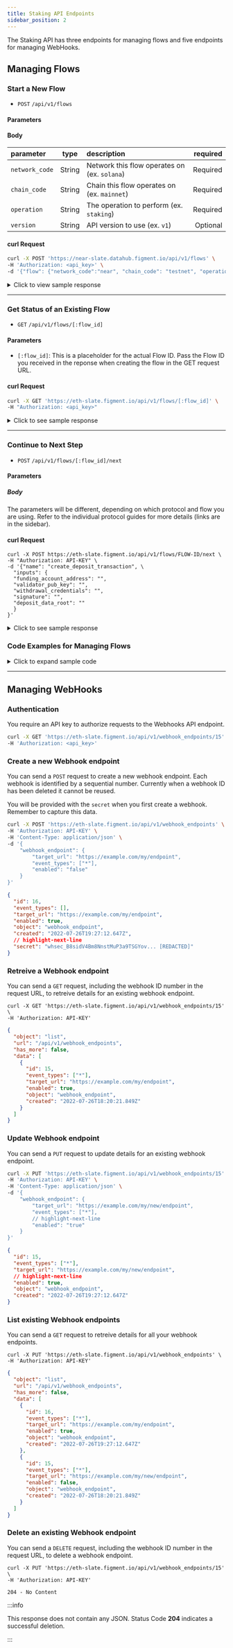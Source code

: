 ```yaml
---
title: Staking API Endpoints
sidebar_position: 2
---
```



The Staking API has three endpoints for managing flows and five endpoints for managing WebHooks.

## Managing Flows

### Start a New Flow

- `POST` `/api/v1/flows`

#### Parameters

#### Body

| parameter      |  type  | description                                  | required |
| :------------- | :----: | :------------------------------------------- | -------: |
| `network_code` | String | Network this flow operates on (ex. `solana`) | Required |
| `chain_code`   | String | Chain this flow operates on (ex. `mainnet`)  | Required |
| `operation`    | String | The operation to perform (ex. `staking`)     | Required |
| `version`      | String | API version to use (ex. `v1`)                | Optional |

#### curl Request

```bash title="Example cURL request to the Staking API to start a staking flow on NEAR"
curl -X POST 'https://near-slate.datahub.figment.io/api/v1/flows' \
-H 'Authorization: <api_key>' \
-d '{"flow": {"network_code":"near", "chain_code": "testnet", "operation": "staking", "version": "v1"}}'
```

<details><summary>Click to view sample response</summary>

:::note

In the response, the `actions` array contains the name of the next action in the flow and details of the expected inputs in the `data` field.

:::

```json
{
  "id": "1d9e9d5d-f4a2-4974-b549-c35531344fa9",
  "state": "initialized",
  "actions": [
    {
      "name": "create_delegate_tx",
      "inputs": [
        {
          "name": "delegator_address",
          "display": "Delegator Address",
          "description": "",
          "type": "string",
          "validations": [
            {
              "type": "presence",
              "options": {}
            },
            {
              "type": "account_balance",
              "options": {
                "on": "with_on_chain_validations",
                "greater_than_or_equal_to": null
              }
            }
          ]
        },
        {
          "name": "delegator_pubkey",
          "display": "Delegator Pubkey",
          "description": "",
          "type": "string",
          "validations": [
            {
              "type": "presence",
              "options": {}
            }
          ]
        },
        {
          "name": "validator_address",
          "display": "Validator Address",
          "description": "",
          "type": "string",
          "validations": [
            {
              "type": "presence",
              "options": {}
            },
            {
              "type": "is_validator",
              "options": {
                "on": "with_on_chain_validations"
              }
            }
          ]
        },
        {
          "name": "amount",
          "display": "Amount",
          "description": "",
          "type": "decimal",
          "validations": [
            {
              "type": "presence",
              "options": {}
            },
            {
              "type": "numericality",
              "options": {
                "greater_than": 0
              }
            }
          ]
        },
        {
          "name": "max_gas",
          "display": "Max Gas",
          "description": "",
          "type": "decimal",
          "validations": []
        }
      ]
    }
  ],
  "data": {
    "delegator_address": null,
    "delegator_pubkey": null,
    "validator_address": null,
    "amount": null,
    "max_gas": null,
    "delegate_transaction": null
  },
  "network_code": "near",
  "chain_code": "testnet",
  "created_at": "2022-07-19T17:54:02.882Z",
  "updated_at": "2022-07-19T17:54:02.882Z"
}
```

</details>

---

### Get Status of an Existing Flow

- `GET` `/api/v1/flows/[:flow_id]`

#### Parameters

- `[:flow_id]`: This is a placeholder for the actual Flow ID. Pass the Flow ID you received in the reponse when creating the flow in the GET request URL.

#### curl Request

```bash
curl -X GET 'https://eth-slate.figment.io/api/v1/flows/[:flow_id]' \
-H "Authorization: <api_key>"
```

<details><summary>Click to see sample response</summary>

:::note

In the response, the `actions` array contains the name of the next action in the flow and the expected inputs for the next step in the `data` field.

:::

```json
{
  "id": "1d9e9d5d-f4a2-4974-b549-c35531344fa9",
  "state": "initialized",
  "actions": [
    {
      "name": "create_delegate_tx",
      "inputs": [
        {
          "name": "delegator_address",
          "display": "Delegator Address",
          "description": "",
          "type": "string",
          "validations": [
            {
              "type": "presence",
              "options": {}
            },
            {
              "type": "account_balance",
              "options": {
                "on": "with_on_chain_validations",
                "greater_than_or_equal_to": null
              }
            }
          ]
        },
        {
          "name": "delegator_pubkey",
          "display": "Delegator Pubkey",
          "description": "",
          "type": "string",
          "validations": [
            {
              "type": "presence",
              "options": {}
            }
          ]
        },
        {
          "name": "validator_address",
          "display": "Validator Address",
          "description": "",
          "type": "string",
          "validations": [
            {
              "type": "presence",
              "options": {}
            },
            {
              "type": "is_validator",
              "options": {
                "on": "with_on_chain_validations"
              }
            }
          ]
        },
        {
          "name": "amount",
          "display": "Amount",
          "description": "",
          "type": "decimal",
          "validations": [
            {
              "type": "presence",
              "options": {}
            },
            {
              "type": "numericality",
              "options": {
                "greater_than": 0
              }
            }
          ]
        },
        {
          "name": "max_gas",
          "display": "Max Gas",
          "description": "",
          "type": "decimal",
          "validations": []
        }
      ]
    }
  ],
  "data": {
    "delegator_address": null,
    "delegator_pubkey": null,
    "validator_address": null,
    "amount": null,
    "max_gas": null,
    "delegate_transaction": null
  },
  "network_code": "near",
  "chain_code": "testnet",
  "created_at": "2022-07-19T17:54:02.882Z",
  "updated_at": "2022-07-19T17:54:02.882Z"
}
```

</details>

---

### Continue to Next Step

- `POST` `/api/v1/flows/[:flow_id]/next`

#### Parameters

##### Body

The parameters will be different, depending on which protocol and flow you are using.
Refer to the individual protocol guides for more details (links are in the sidebar).

#### curl Request

```text title="Example curl request for the next step of a flow, with blank values"
curl -X POST https://eth-slate.figment.io/api/v1/flows/FLOW-ID/next \
-H "Authorization: API-KEY" \
-d '{"name": "create_deposit_transaction", \
  "inputs": {
  "funding_account_address": "",
  "validator_pub_key": "",
  "withdrawal_credentials": "",
  "signature": "",
  "deposit_data_root": ""
  }
}'
```

<details><summary>Click to see sample response</summary>

:::note

In the response, the `actions` array contains the name of the next action in the flow and the expected inputs for the next step in the `data` field.

:::

```json
{
  "id": "1d9e9d5d-f4a2-4974-b549-c35531344fa9",
  "state": "initialized",
  "actions": [
    {
      "name": "create_delegate_tx",
      "inputs": [
        {
          "name": "delegator_address",
          "display": "Delegator Address",
          "description": "",
          "type": "string",
          "validations": [
            {
              "type": "presence",
              "options": {}
            },
            {
              "type": "account_balance",
              "options": {
                "on": "with_on_chain_validations",
                "greater_than_or_equal_to": null
              }
            }
          ]
        },
        {
          "name": "delegator_pubkey",
          "display": "Delegator Pubkey",
          "description": "",
          "type": "string",
          "validations": [
            {
              "type": "presence",
              "options": {}
            }
          ]
        },
        {
          "name": "validator_address",
          "display": "Validator Address",
          "description": "",
          "type": "string",
          "validations": [
            {
              "type": "presence",
              "options": {}
            },
            {
              "type": "is_validator",
              "options": {
                "on": "with_on_chain_validations"
              }
            }
          ]
        },
        {
          "name": "amount",
          "display": "Amount",
          "description": "",
          "type": "decimal",
          "validations": [
            {
              "type": "presence",
              "options": {}
            },
            {
              "type": "numericality",
              "options": {
                "greater_than": 0
              }
            }
          ]
        },
        {
          "name": "max_gas",
          "display": "Max Gas",
          "description": "",
          "type": "decimal",
          "validations": []
        }
      ]
    }
  ],
  "data": {
    "delegator_address": null,
    "delegator_pubkey": null,
    "validator_address": null,
    "amount": null,
    "max_gas": null,
    "delegate_transaction": null
  },
  "network_code": "near",
  "chain_code": "testnet",
  "created_at": "2022-07-19T17:54:02.882Z",
  "updated_at": "2022-07-19T17:54:02.882Z"
}
```

</details>

### Code Examples for Managing Flows

<Tabs><TabItem value="broadcasting" label="JavaScript">

<details><summary>Click to expand sample code</summary>

```javascript
const NETWORK_CODES = {
  avalanche: "avalanche",
  ethereum: "ethereum",
  near: "near",
  polkadot: "dot",
  polygon: "polygon",
  solana: "solana",
};

const CHAIN_CODES = {
  mainnet: "mainnet", // All Networks
  goerli: "goerli-prater", // Ethereum PoS testnet
  testnet: "testnet", // NEAR testnet, Avalanche Fuji
  devnet: "devnet", // Solana devnet
  westend: "westend", // Polkadot testnet
};

const OPERATIONS = {
  staking: "staking", // Ethereum only supports staking
  unstaking: "unstaking", // NEAR or Polkadot
  transfer: "transfer", // NEAR or Polkadot or Solana
  sol_unstaking: "unstaking", // Solana unstaking
  add_proxy: "add_proxy", // Polkadot only
  remove_proxy: "remove_proxy", // Polkadot only
};

const API_KEY = "YOUR API KEY";

function startNewFlow(network, chain, operation, params = {}) {
  fetch(flowUrl, {
    method: "POST",
    headers: {
      Authorization: `${API_KEY}`,
      "Content-Type": "application/json",
    },
    body: JSON.stringify({
      flow: {
        network_code: NETWORK_CODES[`${network}`],
        chain_code: CHAIN_CODES[`${chain}`],
        operation: OPERATIONS[`${operation}`],
        version: "v1",
      },
    }),
  })
    .then((result) => result.json())
    .then(console.log);
}

function continueFlow(flowId, name, inputs = {}) {
  console.log(name, inputs);
  fetch(`${flowUrl}/${flowId}/next`, {
    method: "PUT",
    headers: {
      Authorization: `${API_KEY}`,
      "Content-Type": "application/json",
    },
    body: JSON.stringify({
      name,
      inputs,
    }),
  })
    .then((result) => result.json())
    .then((json) => console.log(JSON.stringify(json, null, 2)));
}

function getFlow(flowId) {
  fetch(`${flowUrl}/${flowId}`, {
    method: "GET",
    headers: {
      Authorization: `${API_KEY}`,
    },
  })
    .then((result) => result.json())
    .then((json) => console.log(JSON.stringify(json, null, 2)));
}
```

</details>

</TabItem></Tabs>

---

## Managing WebHooks

### Authentication

You require an API key to authorize requests to the Webhooks API endpoint.

```bash {2} title="Authorization header"
curl -X GET 'https://eth-slate.figment.io/api/v1/webhook_endpoints/15' \
-H 'Authorization: <api_key>'
```

### Create a new Webhook endpoint

You can send a `POST` request to create a new webhook endpoint.
Each webhook is identified by a sequential number.
Currently when a webhook ID has been deleted it cannot be reused.

You will be provided with the `secret` when you first create a webhook. Remember to capture this data.

```bash title="Sample request POST /webhook_endpoints"
curl -X POST 'https://eth-slate.figment.io/api/v1/webhook_endpoints' \
-H 'Authorization: API-KEY' \
-H 'Content-Type: application/json' \
-d '{
    "webhook_endpoint": {
        "target_url": "https://example.com/my/endpoint",
        "event_types": ["*"],
        "enabled": "false"
    }
}'
```

```json title="Sample Response"
{
  "id": 16,
  "event_types": [],
  "target_url": "https://example.com/my/endpoint",
  "enabled": true,
  "object": "webhook_endpoint",
  "created": "2022-07-26T19:27:12.647Z",
  // highlight-next-line
  "secret": "whsec_B8sidV4Bm8NnstMuP3a9TSGYov... [REDACTED]"
}
```

### Retreive a Webhook endpoint

You can send a `GET` request, including the webhook ID number in the request URL, to retreive details for an existing webhook endpoint.

```text title="GET /webhook_endpoints/[:webhook_endpoint_id]"
curl -X GET 'https://eth-slate.figment.io/api/v1/webhook_endpoints/15' \
-H 'Authorization: API-KEY'
```

```json title="Sample Response"
{
  "object": "list",
  "url": "/api/v1/webhook_endpoints",
  "has_more": false,
  "data": [
    {
      "id": 15,
      "event_types": ["*"],
      "target_url": "https://example.com/my/endpoint",
      "enabled": true,
      "object": "webhook_endpoint",
      "created": "2022-07-26T18:20:21.849Z"
    }
  ]
}
```

### Update Webhook endpoint

You can send a `PUT` request to update details for an existing webhook endpoint.

```bash title="PUT /webhook_endpoints/[:webhook_endpoint_id]"
curl -X PUT 'https://eth-slate.figment.io/api/v1/webhook_endpoints/15' \
-H 'Authorization: API-KEY' \
-H 'Content-Type: application/json' \
-d '{
    "webhook_endpoint": {
        "target_url": "https://example.com/my/new/endpoint",
        "event_types": ["*"],
        // highlight-next-line
        "enabled": "true"
    }
}'
```

```json title="Sample Response"
{
  "id": 15,
  "event_types": ["*"],
  "target_url": "https://example.com/my/new/endpoint",
  // highlight-next-line
  "enabled": true,
  "object": "webhook_endpoint",
  "created": "2022-07-26T19:27:12.647Z"
}
```

### List existing Webhook endpoints

You can send a `GET` request to retreive details for all your webhook endpoints.

```text title="GET /webhook_endpoints"
curl -X PUT 'https://eth-slate.figment.io/api/v1/webhook_endpoints' \
-H 'Authorization: API-KEY'
```

```json title="Sample Response"
{
  "object": "list",
  "url": "/api/v1/webhook_endpoints",
  "has_more": false,
  "data": [
    {
      "id": 16,
      "event_types": ["*"],
      "target_url": "https://example.com/my/endpoint",
      "enabled": true,
      "object": "webhook_endpoint",
      "created": "2022-07-26T19:27:12.647Z"
    },
    {
      "id": 15,
      "event_types": ["*"],
      "target_url": "https://example.com/my/new/endpoint",
      "enabled": false,
      "object": "webhook_endpoint",
      "created": "2022-07-26T18:20:21.849Z"
    }
  ]
}
```

### Delete an existing Webhook endpoint

You can send a `DELETE` request, including the webhook ID number in the request URL, to delete a webhook endpoint.

```text title="DELETE /webhook_endpoints/[:webhook_endpoint_id]"
curl -X PUT 'https://eth-slate.figment.io/api/v1/webhook_endpoints/15' \
-H 'Authorization: API-KEY'
```

```text title="Example response"
204 - No Content
```

:::info

This response does not contain any JSON. Status Code **204** indicates a successful deletion.

:::
